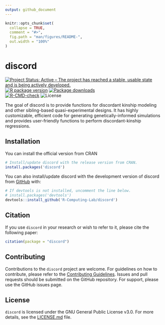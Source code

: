 ```yaml
---
output: github_document
---
```


<!-- README.md is generated from README.Rmd. Please edit that file -->

```r
knitr::opts_chunk$set(
  collapse = TRUE,
  comment = "#>",
  fig.path = "man/figures/README-",
  out.width = "100%"
)
```

# discord

<!-- badges: start -->
[![Project Status: Active – The project has reached a stable, usable state and is being actively developed.](https://www.repostatus.org/badges/latest/active.svg)](https://www.repostatus.org/#active)
[![R package version](https://www.r-pkg.org/badges/version/discord)](https://cran.r-project.org/package=discord)
[![Package downloads](https://cranlogs.r-pkg.org/badges/grand-total/discord)](https://cran.r-project.org/package=discord)</br>
[![R-CMD-check](https://github.com/R-Computing-Lab/discord/actions/workflows/R-CMD-check.yaml/badge.svg)](hhttps://github.com/R-Computing-Lab/discord/actions/workflows/R-CMD-check.yaml)
![License](https://img.shields.io/badge/License-GPL_v3-blue.svg)
<!-- badges: end -->

The goal of discord is to provide functions for discordant kinship
modeling and other sibling-based quasi-experimental designs. It has
highly customizable, efficient code for generating genetically-informed
simulations and provides user-friendly functions to perform
discordant-kinship regressions.

## Installation

You can install the official version from CRAN

``` r
# Install/update discord with the release version from CRAN.
install.packages('discord')
```
You can also install/update discord with the development version of discord from [GitHub](https://github.com/) with:

``` r
# If devtools is not installed, uncomment the line below.
# install.packages('devtools')
devtools::install_github('R-Computing-Lab/discord')
```

## Citation
If you use `discord` in your research or wish to refer to it, please cite the following paper:

```r
citation(package = "discord")
```


## Contributing
Contributions to the `discord` project are welcome. For guidelines on how to contribute, please refer to the [Contributing Guidelines](https://github.com/R-Computing-Lab/discord/blob/main/CONTRIBUTING.md). Issues and pull requests should be submitted on the GitHub repository. For support, please use the GitHub issues page.

## License
`discord`  is licensed under the GNU General Public License v3.0. For more details, see the [LICENSE.md](https://github.com/R-Computing-Lab/discord/blob/main/LICENSE.md) file.
